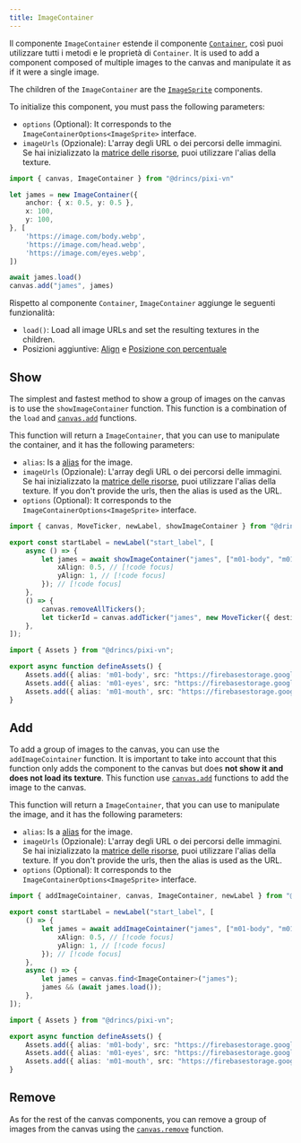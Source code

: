 ```yaml
---
title: ImageContainer
---
```


Il componente `ImageContainer` estende il componente [`Container`](/start/canvas-components#base-components), così puoi utilizzare tutti i metodi e le proprietà di `Container`. It is used to add a component composed of multiple images to the canvas and manipulate it as if it were a single image.

The children of the `ImageContainer` are the [`ImageSprite`](/start/canvas-images) components.

To initialize this component, you must pass the following parameters:

- `options` (Optional): It corresponds to the `ImageContainerOptions<ImageSprite>` interface.
- `imageUrls` (Opzionale): L'array degli URL o dei percorsi delle immagini. Se hai inizializzato la [matrice delle risorse](/start/assets-management#initialize-the-asset-matrix-at-project-start), puoi utilizzare l'alias della texture.

```ts
import { canvas, ImageContainer } from "@drincs/pixi-vn"

let james = new ImageContainer({
    anchor: { x: 0.5, y: 0.5 },
    x: 100,
    y: 100,
}, [
    'https://image.com/body.webp',
    'https://image.com/head.webp',
    'https://image.com/eyes.webp',
])

await james.load()
canvas.add("james", james)
```

Rispetto al componente `Container`, `ImageContainer` aggiunge le seguenti funzionalità:

- `load()`: Load all image URLs and set the resulting textures in the children.
- Posizioni aggiuntive: [Align](/start/canvas-position.md) e [Posizione con percentuale](/start/canvas-position)

## Show

The simplest and fastest method to show a group of images on the canvas is to use the `showImageContainer` function. This function is a combination of the `load` and [`canvas.add`](/start/canvas-functions#add-a-canvas-component) functions.

This function will return a `ImageContainer`, that you can use to manipulate the container, and it has the following parameters:

- `alias`: Is a [alias](/start/canvas-alias) for the image.
- `imageUrls` (Opzionale): L'array degli URL o dei percorsi delle immagini. Se hai inizializzato la [matrice delle risorse](/start/assets-management#initialize-the-asset-matrix-at-project-start), puoi utilizzare l'alias della texture. If you don't provide the urls, then the alias is used as the URL.
- `options` (Optional): It corresponds to the `ImageContainerOptions<ImageSprite>` interface.

```ts tab="labels/startLabel.ts"
import { canvas, MoveTicker, newLabel, showImageContainer } from "@drincs/pixi-vn";

export const startLabel = newLabel("start_label", [
    async () => {
        let james = await showImageContainer("james", ["m01-body", "m01-eyes", "m01-mouth"], { // [!code focus]
            xAlign: 0.5, // [!code focus]
            yAlign: 1, // [!code focus]
        }); // [!code focus]
    },
    () => {
        canvas.removeAllTickers();
        let tickerId = canvas.addTicker("james", new MoveTicker({ destination: { x: 0, y: 1, type: "align" } }));
    },
]);
```

```ts tab="utils/defineAssets.ts"
import { Assets } from "@drincs/pixi-vn";

export async function defineAssets() {
    Assets.add({ alias: 'm01-body', src: "https://firebasestorage.googleapis.com/v0/b/pixi-vn.appspot.com/o/public%2Fbreakdown%2Fm01%2Fm01-body.webp?alt=media" })
    Assets.add({ alias: 'm01-eyes', src: "https://firebasestorage.googleapis.com/v0/b/pixi-vn.appspot.com/o/public%2Fbreakdown%2Fm01%2Fm01-eyes-smile.webp?alt=media" })
    Assets.add({ alias: 'm01-mouth', src: "https://firebasestorage.googleapis.com/v0/b/pixi-vn.appspot.com/o/public%2Fbreakdown%2Fm01%2Fm01-mouth-smile00.webp?alt=media" })
}
```

<Sandbox
  template="qz66sg"
  entry="/src/labels/startLabel.ts,/src/utils/assets-utility.ts"
/>

## Add

To add a group of images to the canvas, you can use the `addImageCointainer` function. It is important to take into account that this function only adds the component to the canvas but does **not show it and does not load its texture**. This function use [`canvas.add`](/start/canvas-functions#add-a-canvas-component) functions to add the image to the canvas.

This function will return a `ImageContainer`, that you can use to manipulate the image, and it has the following parameters:

- `alias`: Is a [alias](/start/canvas-alias) for the image.
- `imageUrls` (Opzionale): L'array degli URL o dei percorsi delle immagini. Se hai inizializzato la [matrice delle risorse](/start/assets-management#initialize-the-asset-matrix-at-project-start), puoi utilizzare l'alias della texture. If you don't provide the urls, then the alias is used as the URL.
- `options` (Optional): It corresponds to the `ImageContainerOptions<ImageSprite>` interface.

```ts tab="labels/startLabel.ts"
import { addImageCointainer, canvas, ImageContainer, newLabel } from "@drincs/pixi-vn";

export const startLabel = newLabel("start_label", [
    () => {
        let james = await addImageCointainer("james", ["m01-body", "m01-eyes", "m01-mouth"], { // [!code focus]
            xAlign: 0.5, // [!code focus]
            yAlign: 1, // [!code focus]
        }); // [!code focus]
    },
    async () => {
        let james = canvas.find<ImageContainer>("james");
        james && (await james.load());
    },
]);
```

```ts tab="utils/defineAssets.ts"
import { Assets } from "@drincs/pixi-vn";

export async function defineAssets() {
    Assets.add({ alias: 'm01-body', src: "https://firebasestorage.googleapis.com/v0/b/pixi-vn.appspot.com/o/public%2Fbreakdown%2Fm01%2Fm01-body.webp?alt=media" })
    Assets.add({ alias: 'm01-eyes', src: "https://firebasestorage.googleapis.com/v0/b/pixi-vn.appspot.com/o/public%2Fbreakdown%2Fm01%2Fm01-eyes-smile.webp?alt=media" })
    Assets.add({ alias: 'm01-mouth', src: "https://firebasestorage.googleapis.com/v0/b/pixi-vn.appspot.com/o/public%2Fbreakdown%2Fm01%2Fm01-mouth-smile00.webp?alt=media" })
}
```

<Sandbox
  template="ptqws3"
  entry="/src/labels/startLabel.ts,/src/utils/assets-utility.ts"
/>

## Remove

As for the rest of the canvas components, you can remove a group of images from the canvas using the [`canvas.remove`](/start/canvas-functions#remove-a-canvas-component) function.
